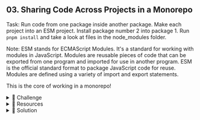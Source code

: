 ## 03. Sharing Code Across Projects in a Monorepo

Task: Run code from one package inside another package. Make each project into an ESM project. Install package number 2 into package 1. Run `pnpm install` and take a look at files in the node_modules folder.

Note: ESM stands for ECMAScript Modules. It's a standard for working with modules in JavaScript. Modules are reusable pieces of code that can be exported from one program and imported for use in another program. ESM is the official standard format to package JavaScript code for reuse. Modules are defined using a variety of import and export statements.

This is the core of working in a monorepo!

<details>
<summary>💪 Challenge</summary>

Your task is to:

1. Convert each project into an ESM (ECMAScript Module) module.
2. Install the `firelane-two` package into the `firelane-one`. You should be able to run `firelane-two` inside the `index.js` file of `firelane-one`. You will need to adjust the code to be exported from `firelane-two`.
3. Explore the `node_modules` created at the root directory and in the `firelane-one` package.

</details>

<details>
<summary>🧰 Resources</summary>

- [ECMAScript Modules (ESM) in Node.js](https://nodejs.org/api/esm.html): This link provides detailed information about how to use ESM in Node.js, which is crucial for converting your projects into ESM modules.

- [pnpm install](https://pnpm.io/cli/install): This link explains how to install packages using pnpm, which is necessary for installing `firelane-two` into `firelane-one`.

</details>

<details>
<summary>🌱 Solution</summary>

**The goal is to run code from one package inside another package.**

1. Convert each project into an ESM (ECMAScript Module) module.

Although it's not required to use ECMAScript Modules (ESM) for this task, it is the recommended modern standard for Node.js projects.

Add this to both packages:

```json
"type": "module"
```

> Note: We don't have to do this in the main `package.json`.

2. Install the `firelane-two` package into the `firelane-one` package using `pnpm install`.

Inside `firelane-one`, add the dependency:

```json
 "dependencies": {
    "@forestpark/firelane-one": "1.0.0"
  },
```

> We can specify the version directly.

You should be able to use `firelane-two` inside the same `index.js` file. You will need to adjust the code to be exported from `firelane-two`:

```js
export function calculateLeaves(branchCount) {
  return branchCount * 70
}
```

Adding the export allows you to access this package as you would with any third-party package.

> Run `pnpm install` at the root of the workspace.

3. Explore the `node_modules` created at the root directory and in `package one`.

When you run `pnpm install`, it creates `node_modules` directories at the root and inside `firelane-one`. These directories contain symbolic links to the actual packages.

4. Import our installed package.

```js
import {calculateLeaves} from '@forestpark/firelane-one'

calculateLeaves()
```

This treats it as any other dependency.

5. Run `firelane-two` from the root:

```
pnpm -r --filter @forestpark/firelane-two run start
```

> We are now officially able to work in two projects at once! We can use code from one project inside another. This is the core of working in a monorepo. 😄

> Whether we start working with React, Svelte, etc., it doesn't matter. All that matters is that we have a `package.json` file, allowing us to work across projects as if they were all inside one codebase.

</details>
